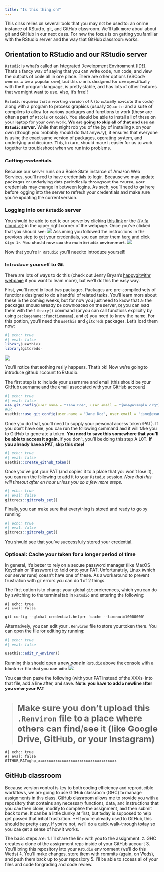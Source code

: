 ```yaml
---
title: "Is this thing on?"
---
```


This class relies on several tools that you may not be used to: an online instance of RStudio, git, and GitHub classroom. We'll talk more about about git and GitHub in our next class. For now the focus is on getting you familiar with the RStudio server and the way that GitHub classroom works.

## Orientation to RStudio and our RStudio server

`Rstudio` is what's called an Integrated Development Environment (IDE). That's a fancy way of saying that you can write code, run code, and view the outputs of code all in one place. There are other options (VSCode seems to be a popular one), but this one is designed for use specifically with the `R` program language, is pretty stable, and has lots of other features that we might want to use. Also, it's free!!

`Rstudio` requires that a working version of `R` (to actually execute the code) along with a program to process graphics (usually `XQuartz`) and a suite of compilers to allow for various packages and functions to work (these are often a part of `Rtools` or `Xcode`). You should be able to install all of these on your laptop for your own work. **We are going to skip all of that and use an `RStudio` server.** While that might rob you of the joy of installing `R` on your own (though you probably should do that anyway), it ensures that everyone is using the exact same version of packages, operating system, and underlying architecture. This, in turn, should make it easier for us to work together to troubleshoot when we run into problems.

### Getting credentials
Because our server runs on a Boise State instance of Amazon Web Services, you'll need to have credentials to login. Because we may update packages or underlying data periodically throughout the course, your credentials may change in between logins. As such, you'll need to go [here](https://rstudio.aws.boisestate.edu/) before logging into the server to refresh your credentials and make sure you're updating the current version.

### Logging into our `Rstudio` server

You should be able to get to our server by clicking [this link](https://rstudio.apps.aws.boisestate.edu/) or the [{{< fa cloud >}}](https://rstudio.apps.aws.boisestate.edu/) in the upper right corner of the webpage. Once you've clicked that you should see:
![](img/01/login.png)
Assuming you followed the instructions in the previous step to get your credentials, you can enter them here and click `Sign In`. You should now see the main `Rstudio` environment.
![](img/01/RstudioVanilla.png)


Now that you're in `Rstudio` you'll need to introduce yourself!

### Introduce yourself to Git

There are lots of ways to do this (check out Jenny Bryan's [happygitwithr webpage](https://happygitwithr.com/) if you want to learn more), but we'll do this the easy way.

First, you'll need to load two packages. Packages are pre-compiled sets of functions designed to do a handful of related tasks. You'll learn more about these in the coming weeks, but for now you just need to know that a) the packages should already be downloaded on the server, b) you can load them with the `library()` command (or you can call functions explicitly by using `packagename::functionname`), and c) you need to know the name. For this portion, you'll need the `usethis` and `gitcreds` packages. Let's load them now:

```r
#| echo: true
#| eval: false
library(usethis)
library(gitcreds)

```

![](img/01/packageload.png)

You'll notice that nothing really happens. That's ok! Now we're going to introduce github account to Rstudio.

The first step is to include your username and email (this should be your GitHub username and the email associated with your GitHub account)

```r
#| echo: true
#| eval: false
use_git_config(user.name = "Jane Doe", user.email = "jane@example.org") # your info here
#OR
usethis::use_git_config(user.name = "Jane Doe", user.email = "jane@example.org")
```


Once you do that, you'll need to supply your personal access token (PAT). If you don't have one, you can run the following command and it will take you to GitHub to generate a token. **You need to save this somewhere that you'll be able to access it again.** If you don't, you'll be doing this step A LOT. **If you already have a PAT, skip this step!**

```r
#| echo: true
#| eval: false
usethis::create_github_token()
```

Once you've got your PAT (and copied it to a place that you won't lose it), you can run the following to add it to your `Rstudio` session. *Note that this will timeout after an hour unless you do a few more steps.*

```r
#| echo: true
#| eval: false
gitcreds::gitcreds_set()
```

Finally, you can make sure that everything is stored and ready to go by running:

```r
#| echo: true
#| eval: false
gitcreds::gitcreds_get()
```

You should see that you've successfully stored your credential.


### Optional: Cache your token for a longer period of time
In general, it's better to rely on a secure password manager (like MacOS Keychain or 1Password) to hold onto your PAT. Unfortunately, Linux (which our server runs) doesn't have one of these. As a workaround to prevent frustration with git errors you can do 1 of 2 things.

The first option is to change your global `git` preferences, which you can do by switching to the terminal tab in `Rstudio` and entering the following:

```text
#| echo: true
#| eval: false

git config --global credential.helper 'cache --timeout=10000000'

```

Alternatively, you can edit your `.Renviron` file to store your token there. You can open the file for editing by running:

```r
#| echo: true
#| eval: false

usethis::edit_r_environ()

```

Running this should open a new *pane* in `Rstudio` above the console with a blank `txt` file that you can edit:
![](img/01/environ.png)

You can then paste the following (with your PAT instead of the XXXs) into that file, add a line after, and save. **Note: you have to add a newline after you enter your PAT** 

># Make sure you don't upload this `.Renviron` file to a place where others can find/see it (like Google Drive, GitHub, or your Instagram)

```text
#| echo: true
#| eval: false
GITHUB_PAT=ghp_xxxxxxxxxxxxxxxxxxxxxxxxxxxxxxxxxxxx
```

## GitHub classroom

Because version control is key to both coding efficiency and reproducible workflows, we are going to use GitHub classroom (GHC) to manage assignments in this class. GitHub classroom allows me to provide you with a repository that contains any necessary functions, data, and instructions that you can then clone, modify to complete the assignment, and then submit back to me. It can be a little clunky at first, but today is supposed to help get passed that initial frustration. **If you're already used to GitHub, this should be pretty easy. If you're not, we'll do a quick walk-through today so you can get a sense of how it works.

The basic steps are:
1. I'll share the link with you to the assignment.
2. GHC creates a clone of the assignment repo inside of your GitHub account
3. You'll bring this repository into your `Rstudio` environment (we'll do this Weds)
4. You'll make changes, store them with commits (again, on Weds), and push them back up to your repository
5. I'll be able to access all of your files and code for grading and code review.




